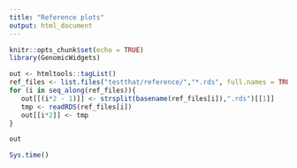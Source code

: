 ```yaml
---
title: "Reference plots"  
output: html_document
---
```


```r
knitr::opts_chunk$set(echo = TRUE)
library(GenomicWidgets)
```



```r
out <- htmltools::tagList()
ref_files <- list.files("testthat/reference/","*.rds", full.names = TRUE)
for (i in seq_along(ref_files)){
   out[[(i*2 - 1)]] <- strsplit(basename(ref_files[i]),".rds")[[1]]
   tmp <- readRDS(ref_files[i])
   out[[i*2]] <- tmp
}

out
```
 
```r
Sys.time()
```

